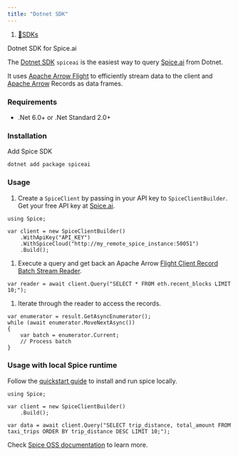 ```yaml
---
title: "Dotnet SDK"
---
```


1. [🔗SDKs](/sdks)

Dotnet SDK for Spice.ai

The [Dotnet SDK](https://github.com/spiceai/spice-dotnet) `spiceai` is the easiest way to query [Spice.ai](https://spice.ai) from Dotnet.

It uses [Apache Arrow Flight](https://arrow.apache.org/docs/format/Flight.html) to efficiently stream data to the client and [Apache Arrow](https://arrow.apache.org/) Records as data frames.

### Requirements

* .Net 6.0+ or .Net Standard 2.0+

### Installation

Add Spice SDK

```
dotnet add package spiceai
```

### Usage

1. Create a `SpiceClient` by passing in your API key to `SpiceClientBuilder`. Get your free API key at [Spice.ai](https://spice.ai/).

```
using Spice;

var client = new SpiceClientBuilder()
    .WithApiKey("API_KEY")
    .WithSpiceCloud("http://my_remote_spice_instance:50051")
    .Build();
```

1. Execute a query and get back an Apache Arrow [Flight Client Record Batch Stream Reader](https://github.com/apache/arrow/blob/67bbf846d0d47075e1711b3fb4cf8fb05c74bd09/csharp/src/Apache.Arrow.Flight/Client/FlightClientRecordBatchStreamReader.cs#L22).

```
var reader = await client.Query("SELECT * FROM eth.recent_blocks LIMIT 10;");
```

1. Iterate through the reader to access the records.

```
var enumerator = result.GetAsyncEnumerator();
while (await enumerator.MoveNextAsync())
{
    var batch = enumerator.Current;
    // Process batch
}
```

### Usage with local Spice runtime

Follow the [quickstart guide](https://github.com/spiceai/spiceai?tab=readme-ov-file#%EF%B8%8F-quickstart-local-machine) to install and run spice locally.

```
using Spice;

var client = new SpiceClientBuilder()
    .Build();
    
var data = await client.Query("SELECT trip_distance, total_amount FROM taxi_trips ORDER BY trip_distance DESC LIMIT 10;");
```

Check [Spice OSS documentation](https://docs.spiceai.org/sdks/dotnet) to learn more.

